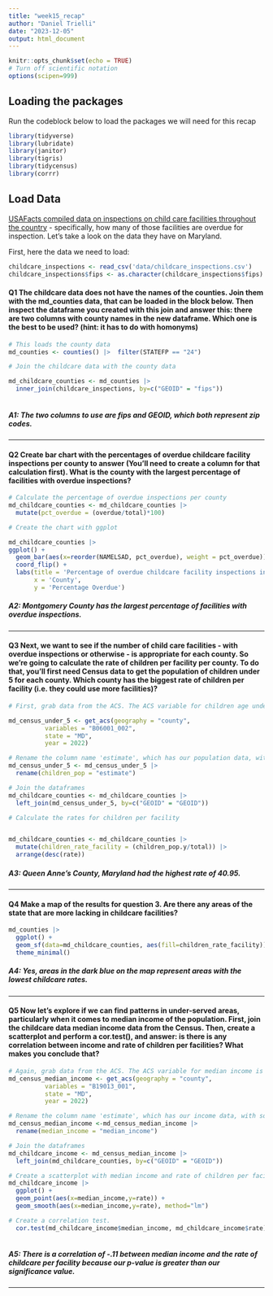 ```yaml
---
title: "week15_recap"
author: "Daniel Trielli"
date: "2023-12-05"
output: html_document
---
```


```r
knitr::opts_chunk$set(echo = TRUE)
# Turn off scientific notation
options(scipen=999)
```

## Loading the packages

Run the codeblock below to load the packages we will need for this recap

```r
library(tidyverse)
library(lubridate)
library(janitor)
library(tigris)
library(tidycensus)
library(corrr)
```

## Load Data

[USAFacts compiled data on inspections on child care facilities throughout the country](https://usafacts.org/data-projects/childcare-inspections) - specifically, how many of those facilities are overdue for inspection. Let's take a look on the data they have on Maryland.

First, here the data we need to load:

```r
childcare_inspections <- read_csv('data/childcare_inspections.csv')
childcare_inspections$fips <- as.character(childcare_inspections$fips)
```

#### **Q1** The childcare data does not have the names of the counties. Join them with the md_counties data, that can be loaded in the block below. Then inspect the dataframe you created with this join and answer this: there are two columns with county names in the new dataframe. Which one is the best to be used? (hint: it has to do with homonyms)

```r
# This loads the county data
md_counties <- counties() |>  filter(STATEFP == "24")
```

```r
# Join the childcare data with the county data 

md_childcare_counties <- md_counties |>
  inner_join(childcare_inspections, by=c("GEOID" = "fips"))
  

```

##### A1: The two columns to use are fips and GEOID, which both represent zip codes.

------------------------------------------------------------------------

#### **Q2** Create bar chart with the percentages of overdue childcare facility inspections per county to answer (You'll need to create a column for that calculation first). What is the county with the largest percentage of facilities with overdue inspections?

```r
# Calculate the percentage of overdue inspections per county
md_childcare_counties <- md_childcare_counties |>
  mutate(pct_overdue = (overdue/total)*100)

# Create the chart with ggplot

md_childcare_counties |>
ggplot() +
  geom_bar(aes(x=reorder(NAMELSAD, pct_overdue), weight = pct_overdue)) +
  coord_flip() + 
  labs(title = 'Percentage of overdue childcare facility inspections in MD',
       x = 'County',
       y = 'Percentage Overdue')

```

##### **A2: Montgomery County has the largest percentage of facilities with overdue inspections.**

------------------------------------------------------------------------

#### **Q3** Next, we want to see if the number of child care facilities - with overdue inspections or otherwise - is appropriate for each county. So we're going to calculate the rate of children per facility per county. To do that, you'll first need Census data to get the population of children under 5 for each county. Which county has the biggest rate of children per facility (i.e. they could use more facilities)?

```r
# First, grab data from the ACS. The ACS variable for children age under 5 is B06001_002 We want 2022 data.

md_census_under_5 <- get_acs(geography = "county",
          variables = "B06001_002",
          state = "MD",
          year = 2022)
```

```r
# Rename the column name 'estimate', which has our population data, with something more useful, like 'children_pop'
md_census_under_5 <- md_census_under_5 |>
  rename(children_pop = "estimate")

```

```r
# Join the dataframes
md_childcare_counties <- md_childcare_counties |>
  left_join(md_census_under_5, by=c("GEOID" = "GEOID"))

# Calculate the rates for children per facility


md_childcare_counties <- md_childcare_counties |>
  mutate(children_rate_facility = (children_pop.y/total)) |>
  arrange(desc(rate))

```

##### **A3: Queen Anne's County, Maryland had the highest rate of 40.95.**

------------------------------------------------------------------------

#### **Q4** Make a map of the results for question 3. Are there any areas of the state that are more lacking in childcare facilities?

```r
md_counties |>
  ggplot() +
  geom_sf(data=md_childcare_counties, aes(fill=children_rate_facility)) +
  theme_minimal()
```

##### **A4**: Yes, areas in the dark blue on the map represent areas with the lowest childcare rates.

------------------------------------------------------------------------

#### **Q5** Now let's explore if we can find patterns in under-served areas, particularly when it comes to median income of the population. First, join the childcare data median income data from the Census. Then, create a scatterplot and perform a cor.test(), and answer: is there is any correlation between income and rate of children per facilities? What makes you conclude that?

```r
# Again, grab data from the ACS. The ACS variable for median income is B19013_001. We want 2022 data again.
md_census_median_income <- get_acs(geography = "county",
          variables = "B19013_001",
          state = "MD",
          year = 2022)

```

```r
# Rename the column name 'estimate', which has our income data, with something more useful, like 'median_income'
md_census_median_income <-md_census_median_income |>
  rename(median_income = "median_income")
```

```r
# Join the dataframes
md_childcare_income <- md_census_median_income |>
  left_join(md_childcare_counties, by=c("GEOID" = "GEOID"))
```

```r
# Create a scatterplot with median income and rate of children per facility
md_childcare_income |>
  ggplot() +
  geom_point(aes(x=median_income,y=rate)) +
  geom_smooth(aes(x=median_income,y=rate), method="lm")
```

```r
# Create a correlation test.
  cor.test(md_childcare_income$median_income, md_childcare_income$rate)
  
```

##### A5: There is a correlation of -.11 between median income and the rate of childcare per facility because our p-value is greater than our significance value.

------------------------------------------------------------------------
